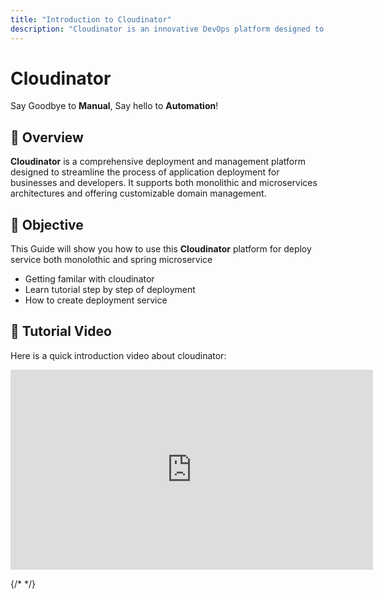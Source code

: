 ```yaml
---
title: "Introduction to Cloudinator"
description: "Cloudinator is an innovative DevOps platform designed to streamline software development, deployment, and infrastructure management. It empowers development teams by providing tools to automate workflows, enhance collaboration, and deliver software faster with greater reliability. Cloudinator bridges the gap between development and operations teams, offering sea  mless CI/CD pipelines, robust monitoring, and infrastructure-as-code capabilities. By integrating with popular tools like Kubernetes, Docker, and Git, Cloudinator ensures a flexible and scalable solution tailored to modern software engineering needs. Key features include real-time collaboration, automated testing and deployment, security auditing, and environment orchestration, making it the go-to platform for agile and DevOps practitioners. Whether you’re deploying microservices or managing enterprise-scale applications, Cloudinator accelerates your journey to cloud-native and DevOps maturity."
---
```



<Head>

  <meta name="description" content="Cloudinator is a powerful DevOps platform streamlining software development, deployment, and infrastructure management." />
  <meta property="og:title" content="Introduction to Cloudinator" />
  <meta property="og:description" content="Cloudinator is a powerful DevOps platform streamlining software development, deployment, and infrastructure management." />
  <meta property="og:image" content="/images/cloudinator-logo.jpg" />
  <meta property="og:image:alt" content="Cloudinator: The Ultimate DevOps Platform" />
  <meta property="og:type" content="website" />
  <meta property="og:url" content="https://docs.cloudinator.cloud/" />

  <meta name="twitter:card" content="summary_large_image" />
  <meta name="twitter:title" content="Introduction to Cloudinator" />
  <meta name="twitter:description" content="Cloudinator is a powerful DevOps platform streamlining software development, deployment, and infrastructure management." />
  <meta name="twitter:image" content="/images/cloudinator-logo.jpg" />
  <meta name="twitter:image:alt" content="Cloudinator: The Ultimate DevOps Platform" />
</Head>


# <span className="text-purple-700 font-bold text-center">Cloudinator</span>
<span className="text-gray-700 dark:text-gray-300">Say Goodbye to <strong>Manual</strong>, Say hello to <strong>Automation</strong>!</span>

<DocHero />

## <span className="text-purple-500 font-bold">📌 Overview</span>
**Cloudinator** is a comprehensive deployment and management platform designed to streamline the process of application deployment for businesses and developers. It supports both monolithic and microservices architectures and offering customizable domain management.

## <span className="text-purple-500 font-bold">📌 Objective</span>
This Guide will show you how to use this **Cloudinator** platform for deploy service both monolothic and spring microservice

- Getting familar with cloudinator
- Learn tutorial step by step of deployment
- How to create deployment service

## <span className="text-purple-500 font-bold">📌 Tutorial Video</span>
Here is a quick introduction video about cloudinator:

<div style={{ display: 'flex', justifyContent: 'center', margin: '20px 0' }}>
  <iframe
    width="580"
    height="320"
    src="https://www.youtube.com/embed/kIpW8ZkfsYs"
    frameBorder="0"
    allow="accelerometer; autoplay; clipboard-write; encrypted-media; gyroscope; picture-in-picture"
    allowFullScreen
    style={{ border: '1px solid #ccc', borderRadius: '8px' }}
  ></iframe>
</div>

{/* <Introduction /> */}
